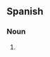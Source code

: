 {{also|BPD}}
==Spanish==

===Noun===
{{es-noun|m-p}}

# {{initialism of|es|[[barriles]] [[por]] [[día]]|nodot=1}} {{gloss|barrels per day}}